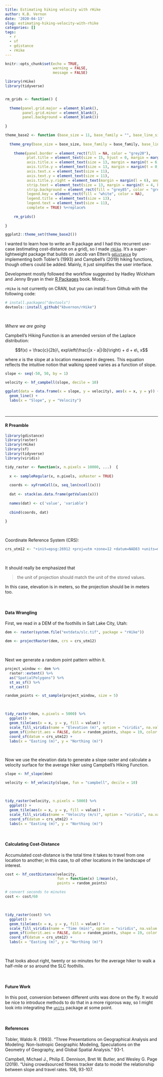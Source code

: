 ```yaml
---
title: Estimating hiking velocity with rHike
author: K.B. Vernon
date: '2020-04-13'
slug: estimating-hiking-velocity-with-rhike
categories: []
tags:
  - r
  - sf
  - gdistance
  - rHike
---
```


```r

knitr::opts_chunk$set(echo = TRUE,
                      warning = FALSE,
                      message = FALSE)

library(rHike)
library(tidyverse)


rm_grids <- function() {  
  
  theme(panel.grid.major = element_blank(), 
        panel.grid.minor = element_blank(), 
        panel.background = element_blank()) 
  
}

theme_base2 <- function (base_size = 11, base_family = "", base_line_size = base_size/22, base_rect_size = base_size/22) {
  
  theme_grey(base_size = base_size, base_family = base_family, base_line_size = base_line_size, base_rect_size = base_rect_size) %+replace% 
    
    theme(panel.border = element_rect(fill = NA, color = "grey20"), 
          plot.title = element_text(size = 15, hjust = 0, margin = margin(b = 6)),
          axis.title.x = element_text(size = 13, margin = margin(t = 6, r = 0, b = 0, l = 0)),
          axis.title.y = element_text(size = 13, margin = margin(t = 0, r = 6, b = 0, l = 0), angle = 90),
          axis.text.x = element_text(size = 11),
          axis.text.y = element_text(size = 11),
          axis.title.y.right = element_text(margin = margin(l = 6), angle = 270),
          strip.text = element_text(size = 13, margin = margin(t = 4, b = 4)),
          strip.background = element_rect(fill = "grey85", color = "grey20"), 
          legend.key = element_rect(fill = "white", color = NA), 
          legend.title = element_text(size = 13),
          legend.text = element_text(size = 11),
          complete = TRUE) %+replace% 
    
    rm_grids()
  
}

ggplot2::theme_set(theme_base2())

```

I wanted to learn how to write an R package and I had this recurrent use-case (estimating cost-distance on a grid), so I made [`rHike`](https://github.com/kbvernon/rHike). It's a super-lightweight package that builds on Jacob van Etten's [`gdistance`](https://agrobioinfoservices.github.io/gdistance/) by implementing both Tobler's (1993) and Campbell's (2019) hiking functions, though others could be added. Mainly, it just simplifies the user interface.

Development mostly followed the workflow suggested by Hadley Wickham and Jenny Bryan in their [R Packages](https://r-pkgs.org/) book. Mostly...  

`rHike` is not currently on CRAN, but you can install from Github with the following code:

```r
# install.packages("devtools")
devtools::install_github("kbvernon/rHike")
```

<br>

_Where we are going_  

Campbell's Hiking Function is an amended version of the Laplace distribution:

$$f(x) = \frac{c}{2b}\, exp\left(\frac{|x - a|}{b}\right) + d + e\, x$$

where $x$ is the slope at a location measured in degrees. This equation reflects the intuitive notion that walking speed varies as a function of slope.  

```r

slope <- seq(-50, 50, by = 1)

velocity <- hf_campbell(slope, decile = 10)

```

```r

ggplot(data = data.frame(x = slope, y = velocity), aes(x = x, y = y)) + 
  geom_line() +
  labs(x = "Slope", y = "Velocity")

```

<br>

***

#### R Preamble

```r

library(gdistance)
library(raster)
library(rHike)
library(sf)
library(tidyverse)
library(viridis)

```

```r

tidy_raster <- function(x, n.pixels = 10000, ...)  {
  
  x <- sampleRegular(x, n.pixels, asRaster = TRUE)
  
  coords <- xyFromCell(x, seq_len(ncell(x)))
  
  dat <- stack(as.data.frame(getValues(x)))
  
  names(dat) <- c('value', 'variable')
  
  cbind(coords, dat)
  
}

```

<br>

Coordinate Reference System (CRS):  

```r

crs_utm12 <- "+init=epsg:26912 +proj=utm +zone=12 +datum=NAD83 +units=m +no_defs"

```

<br>

It should really be emphasized that 

> the unit of projection should match the unit of the stored values.

In this case, elevation is in meters, so the projection should be in meters too.  

<br>

#### Data Wrangling

First, we read in a DEM of the foothills in Salt Lake City, Utah:

```r

dem <- raster(system.file("extdata/slc.tif", package = "rHike"))

dem <- projectRaster(dem, crs = crs_utm12)

```

<br>

Next we generate a random point pattern within it.  

```r

project_window <- dem %>% 
  raster::extent() %>% 
  as("SpatialPolygons") %>% 
  st_as_sf() %>% 
  st_cast()

random_points <- st_sample(project_window, size = 5)

```

<br>

```r

tidy_raster(dem, n.pixels = 5000) %>% 
  ggplot() +
  geom_tile(aes(x = x, y = y, fill = value)) + 
  scale_fill_viridis(name = "Elevation (m)", option = "viridis", na.value = "transparent") +
  geom_sf(inherit.aes = FALSE, data = random_points, shape = 19, color = "darkred", size = 3) +
  coord_sf(datum = crs_utm12) +
  labs(x = "Easting (m)", y = "Northing (m)")

```

<br>

Now we use the elevation data to generate a slope raster and calculate a velocity surface for the average hiker using Campbell's Hiking Function.  

```r

slope <- hf_slope(dem)

velocity <- hf_velocity(slope, fun = "campbell", decile = 10)

```

<br>

```r

tidy_raster(velocity, n.pixels = 5000) %>% 
  ggplot() +
  geom_tile(aes(x = x, y = y, fill = value)) + 
  scale_fill_viridis(name = "Velocity (m/s)", option = "viridis", na.value = "transparent") +
  coord_sf(datum = crs_utm12) +
  labs(x = "Easting (m)", y = "Northing (m)")

```

<br>

#### Calculating Cost-Distance

Accumulated cost-distance is the total time it takes to travel from one location to another; in this case, to _all_ other locations in the landscape of interest.  

```r

cost <- hf_costDistance(velocity, 
                        fun = function(x) 1/mean(x), 
                        points = random_points)

# convert seconds to minutes
cost <- cost/60

```

<br>

```r

tidy_raster(cost) %>% 
  ggplot() +
  geom_tile(aes(x = x, y = y, fill = value)) + 
  scale_fill_viridis(name = "Time (min)", option = "viridis", na.value = "transparent") +
  geom_sf(inherit.aes = FALSE, data = random_points, shape = 19, color = "darkred", size = 3) +
  coord_sf(datum = crs_utm12) +
  labs(x = "Easting (m)", y = "Northing (m)")

```

<br>

That looks about right, twenty or so minutes for the average hiker to walk a half-mile or so around the SLC foothills.

<br>

#### Future Work

In this post, conversion between different units was done on the fly. It would be nice to introduce methods to do that in a more rigorous way, so I might look into integrating the [`units`](https://r-quantities.github.io/units/) package at some point.  

<br>

#### __References__

Tobler, Waldo R. (1993). "Three Presentations on Geographical Analysis and Modeling: Non-Isotropic Geographic Modeling, Speculations
on the Geometry of Geography, and Global Spatial Analysis." \emph{National Center for Geographic Information and Analysis, Technical
Report} 93-1.

Campbell, Michael J., Philip E. Dennison, Bret W. Butler, and Wesley G. Page (2019). "Using crowdsourced fitness tracker data
to model the relationship between slope and travel rates. \emph{Applied Geography} 106, 93-107.